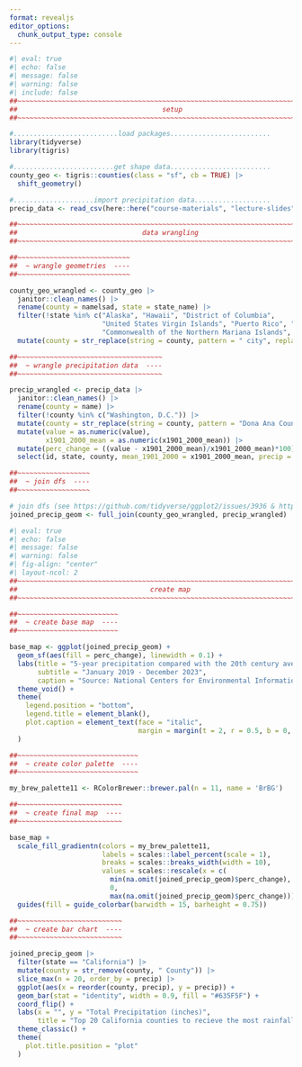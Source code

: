 ```yaml
---
format: revealjs
editor_options: 
  chunk_output_type: console
---
```


```r
#| eval: true
#| echo: false
#| message: false
#| warning: false
#| include: false
##~~~~~~~~~~~~~~~~~~~~~~~~~~~~~~~~~~~~~~~~~~~~~~~~~~~~~~~~~~~~~~~~~~~~~~~~~~~~~~
##                                    setup                                 ----
##~~~~~~~~~~~~~~~~~~~~~~~~~~~~~~~~~~~~~~~~~~~~~~~~~~~~~~~~~~~~~~~~~~~~~~~~~~~~~~

#..........................load packages.........................
library(tidyverse)
library(tigris)

#.........................get shape data.........................
county_geo <- tigris::counties(class = "sf", cb = TRUE) |>
  shift_geometry()

#....................import precipitation data...................
precip_data <- read_csv(here::here("course-materials", "lecture-slides", "data", "county-jan19-dec23-precip.csv"), skip = 4)

##~~~~~~~~~~~~~~~~~~~~~~~~~~~~~~~~~~~~~~~~~~~~~~~~~~~~~~~~~~~~~~~~~~~~~~~~~~~~~~
##                               data wrangling                             ----
##~~~~~~~~~~~~~~~~~~~~~~~~~~~~~~~~~~~~~~~~~~~~~~~~~~~~~~~~~~~~~~~~~~~~~~~~~~~~~~

##~~~~~~~~~~~~~~~~~~~~~~~~~~~~
##  ~ wrangle geometries  ----
##~~~~~~~~~~~~~~~~~~~~~~~~~~~~

county_geo_wrangled <- county_geo |>
  janitor::clean_names() |>
  rename(county = namelsad, state = state_name) |>
  filter(!state %in% c("Alaska", "Hawaii", "District of Columbia",
                       "United States Virgin Islands", "Puerto Rico", "American Samoa",
                       "Commonwealth of the Northern Mariana Islands", "Guam")) |>
  mutate(county = str_replace(string = county, pattern = " city", replacement = " City"))

##~~~~~~~~~~~~~~~~~~~~~~~~~~~~~~~~~~~~
##  ~ wrangle precipitation data  ----
##~~~~~~~~~~~~~~~~~~~~~~~~~~~~~~~~~~~~

precip_wrangled <- precip_data |>
  janitor::clean_names() |>
  rename(county = name) |>
  filter(!county %in% c("Washington, D.C.")) |>
  mutate(county = str_replace(string = county, pattern = "Dona Ana County", replacement = "Doña Ana County")) |>
  mutate(value = as.numeric(value),
         x1901_2000_mean = as.numeric(x1901_2000_mean)) |>
  mutate(perc_change = ((value - x1901_2000_mean)/x1901_2000_mean)*100) |>
  select(id, state, county, mean_1901_2000 = x1901_2000_mean, precip = value, perc_change, anomaly_1901_2000_base_period)

##~~~~~~~~~~~~~~~~~~
##  ~ join dfs  ----
##~~~~~~~~~~~~~~~~~~

# join dfs (see https://github.com/tidyverse/ggplot2/issues/3936 & https://map-rfun.library.duke.edu/032_thematic_mapping_geom_sf.html) -------
joined_precip_geom <- full_join(county_geo_wrangled, precip_wrangled)
```

```r
#| eval: true
#| echo: false
#| message: false
#| warning: false
#| fig-align: "center"
#| layout-ncol: 2
##~~~~~~~~~~~~~~~~~~~~~~~~~~~~~~~~~~~~~~~~~~~~~~~~~~~~~~~~~~~~~~~~~~~~~~~~~~~~~~
##                                 create map                               ----
##~~~~~~~~~~~~~~~~~~~~~~~~~~~~~~~~~~~~~~~~~~~~~~~~~~~~~~~~~~~~~~~~~~~~~~~~~~~~~~

##~~~~~~~~~~~~~~~~~~~~~~~~~
##  ~ create base map  ----
##~~~~~~~~~~~~~~~~~~~~~~~~~

base_map <- ggplot(joined_precip_geom) +
  geom_sf(aes(fill = perc_change), linewidth = 0.1) +
  labs(title = "5-year precipitation compared with the 20th century average",
       subtitle = "January 2019 - December 2023",
       caption = "Source: National Centers for Environmental Information") +
  theme_void() +
  theme(
    legend.position = "bottom",
    legend.title = element_blank(),
    plot.caption = element_text(face = "italic",
                                margin = margin(t = 2, r = 0.5, b = 0, l = 0, "lines"))
  )

##~~~~~~~~~~~~~~~~~~~~~~~~~~~~~~
##  ~ create color palette  ----
##~~~~~~~~~~~~~~~~~~~~~~~~~~~~~~

my_brew_palette11 <- RColorBrewer::brewer.pal(n = 11, name = 'BrBG')

##~~~~~~~~~~~~~~~~~~~~~~~~~~
##  ~ create final map  ----
##~~~~~~~~~~~~~~~~~~~~~~~~~~

base_map +
  scale_fill_gradientn(colors = my_brew_palette11,
                       labels = scales::label_percent(scale = 1),
                       breaks = scales::breaks_width(width = 10),
                       values = scales::rescale(x = c(
                         min(na.omit(joined_precip_geom)$perc_change),
                         0,
                         max(na.omit(joined_precip_geom)$perc_change)))) +
  guides(fill = guide_colorbar(barwidth = 15, barheight = 0.75))

##~~~~~~~~~~~~~~~~~~~~~~~~~~
##  ~ create bar chart  ----
##~~~~~~~~~~~~~~~~~~~~~~~~~~

joined_precip_geom |>
  filter(state == "California") |>
  mutate(county = str_remove(county, " County")) |>
  slice_max(n = 20, order_by = precip) |>
  ggplot(aes(x = reorder(county, precip), y = precip)) +
  geom_bar(stat = "identity", width = 0.9, fill = "#635F5F") +
  coord_flip() +
  labs(x = "", y = "Total Precipitation (inches)",
       title = "Top 20 California counties to recieve the most rainfall, Jan 2019 - Dec 2023") +
  theme_classic() +
  theme(
    plot.title.position = "plot"
  )
```

